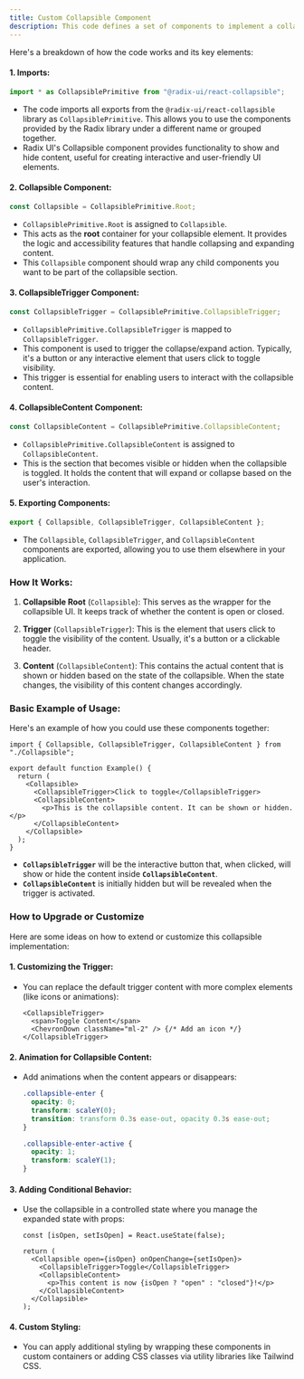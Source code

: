 ```yaml
---
title: Custom Collapsible Component
description: This code defines a set of components to implement a collapsible (expandable) UI element using the Radix UI library (`@radix-ui/react-collapsible`). It offers an easy way to hide or show content, typically used in accordion-like or expandable sections of an application.
---
```


Here's a breakdown of how the code works and its key elements:

#### 1. **Imports**:
```ts
import * as CollapsiblePrimitive from "@radix-ui/react-collapsible";
```
- The code imports all exports from the `@radix-ui/react-collapsible` library as `CollapsiblePrimitive`. This allows you to use the components provided by the Radix library under a different name or grouped together.
- Radix UI's Collapsible component provides functionality to show and hide content, useful for creating interactive and user-friendly UI elements.

#### 2. **Collapsible Component**:
```ts
const Collapsible = CollapsiblePrimitive.Root;
```
- `CollapsiblePrimitive.Root` is assigned to `Collapsible`.
- This acts as the **root** container for your collapsible element. It provides the logic and accessibility features that handle collapsing and expanding content.
- This `Collapsible` component should wrap any child components you want to be part of the collapsible section.

#### 3. **CollapsibleTrigger Component**:
```ts
const CollapsibleTrigger = CollapsiblePrimitive.CollapsibleTrigger;
```
- `CollapsiblePrimitive.CollapsibleTrigger` is mapped to `CollapsibleTrigger`.
- This component is used to trigger the collapse/expand action. Typically, it's a button or any interactive element that users click to toggle visibility.
- This trigger is essential for enabling users to interact with the collapsible content.

#### 4. **CollapsibleContent Component**:
```ts
const CollapsibleContent = CollapsiblePrimitive.CollapsibleContent;
```
- `CollapsiblePrimitive.CollapsibleContent` is assigned to `CollapsibleContent`.
- This is the section that becomes visible or hidden when the collapsible is toggled. It holds the content that will expand or collapse based on the user's interaction.

#### 5. **Exporting Components**:
```ts
export { Collapsible, CollapsibleTrigger, CollapsibleContent };
```
- The `Collapsible`, `CollapsibleTrigger`, and `CollapsibleContent` components are exported, allowing you to use them elsewhere in your application.

### How It Works:
1. **Collapsible Root** (`Collapsible`): 
   This serves as the wrapper for the collapsible UI. It keeps track of whether the content is open or closed.

2. **Trigger** (`CollapsibleTrigger`): 
   This is the element that users click to toggle the visibility of the content. Usually, it's a button or a clickable header.

3. **Content** (`CollapsibleContent`): 
   This contains the actual content that is shown or hidden based on the state of the collapsible. When the state changes, the visibility of this content changes accordingly.

### Basic Example of Usage:
Here's an example of how you could use these components together:

```tsx
import { Collapsible, CollapsibleTrigger, CollapsibleContent } from "./Collapsible";

export default function Example() {
  return (
    <Collapsible>
      <CollapsibleTrigger>Click to toggle</CollapsibleTrigger>
      <CollapsibleContent>
        <p>This is the collapsible content. It can be shown or hidden.</p>
      </CollapsibleContent>
    </Collapsible>
  );
}
```
- **`CollapsibleTrigger`** will be the interactive button that, when clicked, will show or hide the content inside **`CollapsibleContent`**.
- **`CollapsibleContent`** is initially hidden but will be revealed when the trigger is activated.

### How to Upgrade or Customize

Here are some ideas on how to extend or customize this collapsible implementation:

#### 1. **Customizing the Trigger**:
- You can replace the default trigger content with more complex elements (like icons or animations):
  ```tsx
  <CollapsibleTrigger>
    <span>Toggle Content</span>
    <ChevronDown className="ml-2" /> {/* Add an icon */}
  </CollapsibleTrigger>
  ```

#### 2. **Animation for Collapsible Content**:
- Add animations when the content appears or disappears:
  ```css
  .collapsible-enter {
    opacity: 0;
    transform: scaleY(0);
    transition: transform 0.3s ease-out, opacity 0.3s ease-out;
  }

  .collapsible-enter-active {
    opacity: 1;
    transform: scaleY(1);
  }
  ```

#### 3. **Adding Conditional Behavior**:
- Use the collapsible in a controlled state where you manage the expanded state with props:
  ```tsx
  const [isOpen, setIsOpen] = React.useState(false);

  return (
    <Collapsible open={isOpen} onOpenChange={setIsOpen}>
      <CollapsibleTrigger>Toggle</CollapsibleTrigger>
      <CollapsibleContent>
        <p>This content is now {isOpen ? "open" : "closed"}!</p>
      </CollapsibleContent>
    </Collapsible>
  );
  ```

#### 4. **Custom Styling**:
- You can apply additional styling by wrapping these components in custom containers or adding CSS classes via utility libraries like Tailwind CSS.
